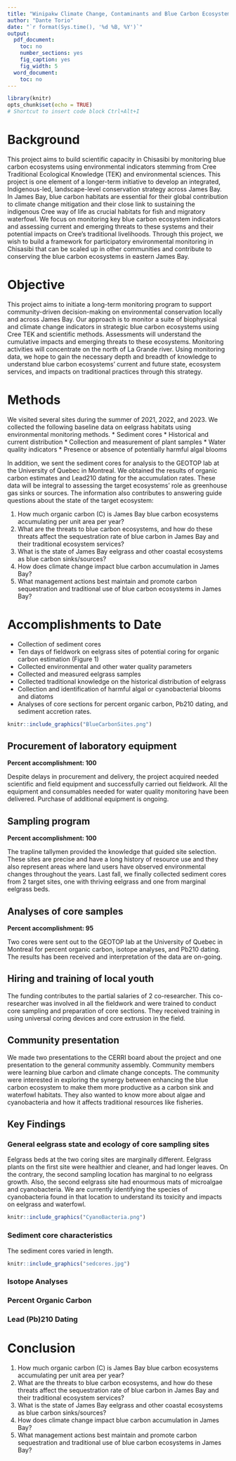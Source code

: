 ```yaml
---
title: "Winipakw Climate Change, Contaminants and Blue Carbon Ecosystems Community-based Monitoring Project: Progress Report"
author: "Dante Torio"
date: "`r format(Sys.time(), '%d %B, %Y')`"
output:
  pdf_document:
    toc: no
    number_sections: yes
    fig_caption: yes
    fig_width: 5
  word_document:
    toc: no
---
```



\newpage

```r
library(knitr)
opts_chunk$set(echo = TRUE)
# Shortcut to insert code block Ctrl+Alt+I

```

# Background
This project aims to build scientific capacity in Chisasibi by monitoring blue carbon ecosystems using environmental indicators stemming from Cree Traditional Ecological Knowledge (TEK) and environmental sciences. This project is one element of a longer-term initiative to develop an integrated, Indigenous-led, landscape-level conservation strategy across James Bay. In James Bay, blue carbon habitats are essential for their global contribution to climate change mitigation and their close link to sustaining the indigenous Cree way of life as crucial habitats for fish and migratory waterfowl. We focus on monitoring key blue carbon ecosystem indicators and assessing current and emerging threats to these systems and their potential impacts on Cree's traditional livelihoods. Through this project, we wish to build a framework for participatory environmental monitoring in Chisasibi that can be scaled up in other communities and contribute to conserving the blue carbon ecosystems in eastern James Bay.

# Objective
This project aims to initiate a long-term monitoring program to support community-driven decision-making on environmental conservation locally and across James Bay. Our approach is to monitor a suite of biophysical and climate change indicators in strategic blue carbon ecosystems using Cree TEK and scientific methods. Assessments will understand the cumulative impacts and emerging threats to these ecosystems. Monitoring activities will concentrate on the north of La Grande river. Using monitoring data, we hope to gain the necessary depth and breadth of knowledge to understand blue carbon ecosystems' current and future state, ecosystem services, and impacts on traditional practices through this strategy.

# Methods
We visited several sites during the summer of 2021, 2022, and 2023. We collected the following baseline data on eelgrass habitats using environmental monitoring methods.
* Sediment cores
* Historical and current distribution
* Collection and measurement of plant samples
* Water quality indicators
* Presence or absence of potentially harmful algal blooms

In addition, we sent the sediment cores for analysis to the GEOTOP lab at the University of Quebec in Montreal. We obtained the results of organic carbon estimates and Lead210 dating for the accumulation rates.  These data will be integral to assessing the target ecosystems' role as greenhouse gas sinks or sources. The information also contributes to answering guide questions about the state of the target ecosystem:

1. How much organic carbon (C) is James Bay blue carbon ecosystems accumulating per unit area per year? 
2. What are the threats to blue carbon ecosystems, and how do these threats affect the sequestration rate of blue carbon in James Bay and their traditional ecosystem services? 
3. What is the state of James Bay eelgrass and other coastal ecosystems as blue carbon sinks/sources?
4. How does climate change impact blue carbon accumulation in James Bay?
5. What management actions best maintain and promote carbon sequestration and traditional use of blue carbon ecosystems in James Bay? 

# Accomplishments to Date
* Collection of sediment cores
* Ten days of fieldwork on eelgrass sites of potential coring for organic carbon estimation (Figure 1)
* Collected environmental and other water quality parameters
* Collected and measured eelgrass samples
* Collected traditional knowledge on the historical distribution of eelgrass
* Collection and identification of harmful algal or cyanobacterial blooms and diatoms
* Analyses of core sections for percent organic carbon, Pb210 dating, and sediment accretion rates.

```r
knitr::include_graphics("BlueCarbonSites.png")

```


## Procurement of laboratory equipment
**Percent accomplishment: 100**

Despite delays in procurement and delivery, the project acquired needed scientific and field equipment and successfully carried out fieldwork. All the equipment and consumables needed for water quality monitoring have been delivered. Purchase of additional equipment is ongoing.

## Sampling program
**Percent accomplishment: 100**

The trapline tallymen provided the knowledge that guided site selection. These sites are precise and have a long history of resource use and they also represent areas where land users have observed environmental changes throughout the years. Last fall, we finally collected sediment cores from 2 target sites, one with thriving eelgrass and one from marginal eelgrass beds.

## Analyses of core samples
**Percent accomplishment: 95 ** 

Two cores were sent out to the GEOTOP lab at the University of Quebec in Montreal for percent organic carbon, isotope analyses, and Pb210 dating. The results has been received and interpretation of the data are on-going. 

## Hiring and training of local youth

The funding contributes to the partial salaries of 2 co-researcher. This co-researcher was involved in all the fieldwork  and were trained to conduct core sampling and preparation of core sections.  They received training in using universal coring devices and core extrusion in the field.
 
## Community presentation 

We made two presentations to the CERRI board about the project and one presentation to the general community assembly. Community members were learning blue carbon and climate change concepts. The community were interested in exploring the synergy between enhancing the blue carbon ecosystem to make them more productive as a carbon sink and waterfowl habitats. They also wanted to know more about algae and cyanobacteria and how it affects traditional resources like fisheries.

## Key Findings
### General eelgrass state and ecology of core sampling sites 

Eelgrass beds at the two coring sites are marginally different. Eelgrass plants on the first site were healthier and cleaner, and had longer leaves. On the contrary, the second sampling location has marginal to no eelgrass growth. Also, the second eelgrass site had enourmous mats of microalgae and cyanobacteria. We are currently identifying the species of cyanobacteria found in that location to understand its toxicity and impacts on eelgrass and waterfowl.

```r
knitr::include_graphics("CyanoBacteria.png")

```

### Sediment core characteristics
The sediment cores varied in length.  
```r
knitr::include_graphics("sedcores.jpg")

```

### Isotope Analyses

### Percent Organic Carbon

### Lead (Pb)210 Dating

# Conclusion
1. How much organic carbon (C) is James Bay blue carbon ecosystems accumulating per unit area per year? 
2. What are the threats to blue carbon ecosystems, and how do these threats affect the sequestration rate of blue carbon in James Bay and their traditional ecosystem services? 
3. What is the state of James Bay eelgrass and other coastal ecosystems as blue carbon sinks/sources?
4. How does climate change impact blue carbon accumulation in James Bay?
5. What management actions best maintain and promote carbon sequestration and traditional use of blue carbon ecosystems in James Bay?

